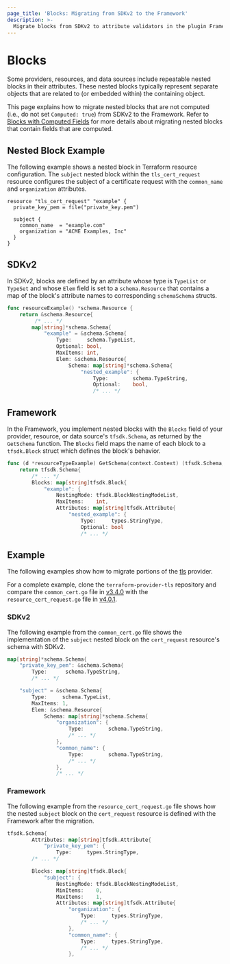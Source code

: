 ```yaml
---
page_title: 'Blocks: Migrating from SDKv2 to the Framework'
description: >-
  Migrate blocks from SDKv2 to attribute validators in the plugin Framework.
---
```


# Blocks

Some providers, resources, and data sources include repeatable nested blocks in their attributes. These nested blocks
typically represent separate objects that are related to (or embedded within) the containing object.

This page explains how to migrate nested blocks that are not computed (i.e., do not set
`Computed: true`) from SDKv2 to the Framework. Refer to
[Blocks with Computed Fields](/plugin/framework/migrating/attributes-blocks/blocks-computed) for more details
about migrating nested blocks that contain fields that are computed.

## Nested Block Example

The following example shows a nested block in Terraform resource configuration. The `subject` nested
block within the `tls_cert_request` resource configures the subject of a certificate request with the `common_name` and
`organization` attributes.

```hcl
resource "tls_cert_request" "example" {
  private_key_pem = file("private_key.pem")

  subject {
    common_name  = "example.com"
    organization = "ACME Examples, Inc"
  }
}
```


## SDKv2

In SDKv2, blocks are defined by an attribute whose type is `TypeList` or `TypeSet` and whose `Elem` field is set to a
`schema.Resource` that contains a map of the block's attribute names to corresponding `schemaSchema` structs.

```go
func resourceExample() *schema.Resource {
    return &schema.Resource{
         /* ... */
        map[string]*schema.Schema{
            "example" = &schema.Schema{
                Type:     schema.TypeList,
                Optional: bool,
                MaxItems: int,
                Elem: &schema.Resource{
                    Schema: map[string]*schema.Schema{
                        "nested_example": {
                            Type:        schema.TypeString,
                            Optional:    bool,
                            /* ... */
```

## Framework

In the Framework, you implement nested blocks with the `Blocks` field of your provider, resource, or data source's
`tfsdk.Schema`, as returned by the `GetSchema` function. The `Blocks` field maps the name of each block to a
`tfsdk.Block` struct which defines the block's behavior.

```go
func (d *resourceTypeExample) GetSchema(context.Context) (tfsdk.Schema, diag.Diagnostics) {
    return tfsdk.Schema{
        /* ... */
        Blocks: map[string]tfsdk.Block{
            "example": {
                NestingMode: tfsdk.BlockNestingModeList,
                MaxItems:    int,
                Attributes: map[string]tfsdk.Attribute{
                    "nested_example": {
                        Type:     types.StringType,
                        Optional: bool
                        /* ... */
```


##  Example

The following examples show how to migrate portions of the [tls](https://github.com/hashicorp/terraform-provider-tls)
provider.

For a complete example, clone the
`terraform-provider-tls` repository and compare the `common_cert.go` file in
[v3.4.0](https://github.com/hashicorp/terraform-provider-tls/blob/v3.4.0/internal/provider/common_cert.go)
with the `resource_cert_request.go` file in
[v4.0.1](https://github.com/hashicorp/terraform-provider-tls/blob/v4.0.1/internal/provider/resource_cert_request.go).

### SDKv2

The following example from the `common_cert.go` file shows the implementation of the `subject` nested block on the
`cert_request` resource's schema with SDKv2.

```go
map[string]*schema.Schema{
    "private_key_pem": &schema.Schema{
        Type:      schema.TypeString,
        /* ... */

    "subject" = &schema.Schema{
        Type:     schema.TypeList,
        MaxItems: 1,
        Elem: &schema.Resource{
            Schema: map[string]*schema.Schema{
                "organization": {
                    Type:        schema.TypeString,
                    /* ... */
                },
                "common_name": {
                    Type:        schema.TypeString,
                    /* ... */
                },
                /* ... */
```

### Framework

The following example from the `resource_cert_request.go` file shows how the nested `subject` block on the
`cert_request` resource is defined with the Framework after the migration.

```go
tfsdk.Schema{
        Attributes: map[string]tfsdk.Attribute{
            "private_key_pem": {
                Type:     types.StringType,
        /* ... */

        Blocks: map[string]tfsdk.Block{
            "subject": {
                NestingMode: tfsdk.BlockNestingModeList,
                MinItems:    0,
                MaxItems:    1,
                Attributes: map[string]tfsdk.Attribute{
                    "organization": {
                        Type:     types.StringType,
                        /* ... */
                    },
                    "common_name": {
                        Type:     types.StringType,
                        /* ... */
                    },
```
